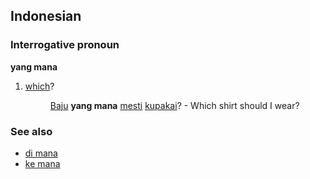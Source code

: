 ==Indonesian==
===Interrogative pronoun===
'''yang mana'''
#[[which]]?
#:[[Baju]] '''yang mana''' [[mesti]] [[pakai|kupakai]]? - Which shirt should I wear?

===See also===
*[[di mana]]
*[[ke mana]]